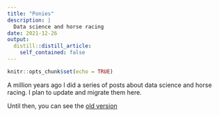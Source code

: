 ```yaml
---
title: "Ponies"
description: |
  Data science and horse racing
date: 2021-12-26
output:
  distill::distill_article:
    self_contained: false
---
```


```r
knitr::opts_chunk$set(echo = TRUE)
```

A million years ago I did a series of posts about data science and horse racing. I plan to update and migrate them here.

Until then, you can see the [old version ](https://datascienceottawa.wordpress.com/ponies/)